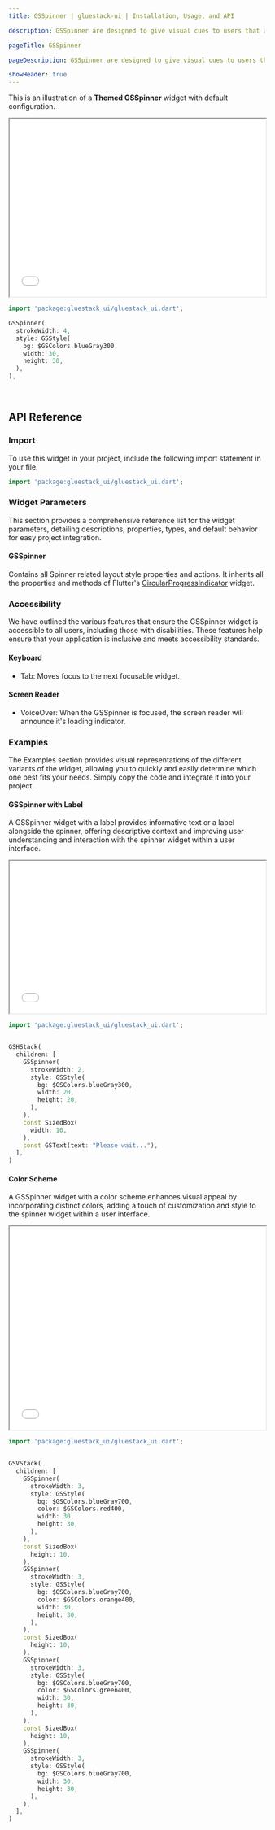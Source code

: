 ```yaml
---
title: GSSpinner | gluestack-ui | Installation, Usage, and API

description: GSSpinner are designed to give visual cues to users that an action is being processed or that a change or result is expected. They are useful for improving the user experience by reducing frustration and uncertainty.

pageTitle: GSSpinner

pageDescription: GSSpinner are designed to give visual cues to users that an action is being processed or that a change or result is expected. They are useful for improving the user experience by reducing frustration and uncertainty.

showHeader: true
---
```



<Meta title="Components/Feedback/Spinner" />

This is an illustration of a **Themed GSSpinner** widget with default configuration.

<iframe
  src={process.env.NEXT_PUBLIC_PREVIEW + "spinner-preview"}
  title="Example"
  width="100%"
  height="350"
></iframe>

```dart
import 'package:gluestack_ui/gluestack_ui.dart';

GSSpinner(
  strokeWidth: 4,
  style: GSStyle(
    bg: $GSColors.blueGray300,
    width: 30,
    height: 30,
  ),
),
```

<br />

## API Reference

### Import

To use this widget in your project, include the following import statement in your file.

```dart
import 'package:gluestack_ui/gluestack_ui.dart';
```

### Widget Parameters

This section provides a comprehensive reference list for the widget parameters, detailing descriptions, properties, types, and default behavior for easy project integration.

#### GSSpinner

Contains all Spinner related layout style properties and actions.
It inherits all the properties and methods of Flutter's [CircularProgressIndicator](https://api.flutter.dev/flutter/material/CircularProgressIndicator-class.html) widget.

### Accessibility

We have outlined the various features that ensure the GSSpinner widget is accessible to all users, including those with disabilities. These features help ensure that your application is inclusive and meets accessibility standards.

#### Keyboard

- Tab: Moves focus to the next focusable widget.

#### Screen Reader

- VoiceOver: When the GSSpinner is focused, the screen reader will announce it's loading indicator.

### Examples

The Examples section provides visual representations of the different variants of the widget, allowing you to quickly and easily determine which one best fits your needs. Simply copy the code and integrate it into your project.

#### GSSpinner with Label

A GSSpinner widget with a label provides informative text or a label alongside the spinner, offering descriptive context and improving user understanding and interaction with the spinner widget within a user interface.

<iframe
  src={process.env.NEXT_PUBLIC_PREVIEW + "spinner-with-label-preview"}
  title="Example"
  width="100%"
  height="300"
></iframe>

```dart
import 'package:gluestack_ui/gluestack_ui.dart';


GSHStack(
  children: [
    GSSpinner(
      strokeWidth: 2,
      style: GSStyle(
        bg: $GSColors.blueGray300,
        width: 20,
        height: 20,
      ),
    ),
    const SizedBox(
      width: 10,
    ),
    const GSText(text: "Please wait..."),
  ],
)

```

#### Color Scheme

A GSSpinner widget with a color scheme enhances visual appeal by incorporating distinct colors, adding a touch of customization and style to the spinner widget within a user interface.

<iframe
  src={process.env.NEXT_PUBLIC_PREVIEW + "spinner-with-colors-preview"}
  title="Example"
  width="100%"
  height="400"
></iframe>

```dart
import 'package:gluestack_ui/gluestack_ui.dart';


GSVStack(
  children: [
    GSSpinner(
      strokeWidth: 3,
      style: GSStyle(
        bg: $GSColors.blueGray700,
        color: $GSColors.red400,
        width: 30,
        height: 30,
      ),
    ),
    const SizedBox(
      height: 10,
    ),
    GSSpinner(
      strokeWidth: 3,
      style: GSStyle(
        bg: $GSColors.blueGray700,
        color: $GSColors.orange400,
        width: 30,
        height: 30,
      ),
    ),
    const SizedBox(
      height: 10,
    ),
    GSSpinner(
      strokeWidth: 3,
      style: GSStyle(
        bg: $GSColors.blueGray700,
        color: $GSColors.green400,
        width: 30,
        height: 30,
      ),
    ),
    const SizedBox(
      height: 10,
    ),
    GSSpinner(
      strokeWidth: 3,
      style: GSStyle(
        bg: $GSColors.blueGray700,
        width: 30,
        height: 30,
      ),
    ),
  ],
)


```
